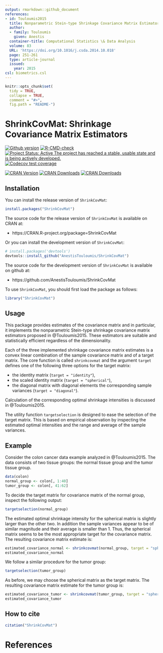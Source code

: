 ```yaml
---
output: rmarkdown::github_document
references:
- id: Touloumis2015
  title: Nonparametric Stein-type Shrinkage Covariance Matrix Estimators in High-Dimensional Settings
  author:
  - family: Touloumis
    given: Anestis
  container-title: Computational Statistics \& Data Analysis
  volume: 83
  URL: 'https://doi.org/10.1016/j.csda.2014.10.018'
  page: 251-261
  type: article-journal
  issued:
    year: 2015
csl: biometrics.csl    
---
```



<!-- README.md is generated from README.Rmd. Please edit that file -->

```r
knitr::opts_chunk$set(
  tidy = TRUE,
  collapse = TRUE,
  comment = "#>",
  fig.path = "README-")
```

# ShrinkCovMat: Shrinkage Covariance Matrix Estimators

[![Github version](`r paste0("https://img.shields.io/badge/GitHub%20-", as.vector(read.dcf('DESCRIPTION')[, 'Version']),"-green.svg")`)]("commits/master")
[![R-CMD-check](https://github.com/AnestisTouloumis/ShrinkCovMat/actions/workflows/R-CMD-check.yaml/badge.svg)](https://github.com/AnestisTouloumis/ShrinkCovMat/actions/workflows/R-CMD-check.yaml)
[![Project Status: Active The project has reached a stable, usable state and is being actively developed.](http://www.repostatus.org/badges/latest/active.svg)](http://www.repostatus.org/#active) 
[![Codecov test coverage](https://codecov.io/gh/AnestisTouloumis/ShrinkCovMat/branch/master/graph/badge.svg?token=qBztxEiCLU)](https://codecov.io/gh/AnestisTouloumis/ShrinkCovMat)

[![CRAN Version](https://www.r-pkg.org/badges/version/ShrinkCovMat?color=blue)](https://CRAN.R-project.org/package=ShrinkCovMat)
[![CRAN Downloads](https://cranlogs.r-pkg.org/badges/grand-total/ShrinkCovMat?color=blue)](https://cranlogs.r-pkg.org/badges/grand-total/ShrinkCovMat)
[![CRAN Downloads](https://cranlogs.r-pkg.org/badges/ShrinkCovMat)](https://CRAN.R-project.org/package=ShrinkCovMat)


## Installation

You can install the release version of `ShrinkCovMat`:

```r
install.packages("ShrinkCovMat")
```

The source code for the release version of `ShrinkCovMat` is available on CRAN at:

- https://CRAN.R-project.org/package=ShrinkCovMat

Or you can install the development version of `ShrinkCovMat`:

```r
# install.packages('devtools')
devtools::install_github("AnestisTouloumis/ShrinkCovMat")
```

The source code for the development version of `ShrinkCovMat` is available on github at:

- https://github.com/AnestisTouloumis/ShrinkCovMat

To use `ShrinkCovMat`, you should first load the package as follows:

```r
library("ShrinkCovMat")
```

## Usage

This package provides estimates of the covariance matrix and in particular, it implements the nonparametric Stein-type shrinkage covariance matrix estimators proposed in @Touloumis2015. These estimators are suitable and statistically efficient regardless of the dimensionality.

Each of the three implemented shrinkage covariance matrix estimates is a convex linear combination of the sample covariance matrix and of a target matrix. The core function is called `shrinkcovmat` and the argument `target` defines one of the following three options for the target matrix: 

- the identity matrix (`target = "identity"`),
- the scaled identity matrix (`target = "spherical"`),
- the diagonal matrix with diagonal elements the corresponding sample variances (`target = "diagonal"`).

Calculation of the corresponding optimal shrinkage intensities is discussed in @Touloumis2015.

The utility function `targetselection` is designed to ease the selection of the target matrix. This is based on empirical observation by inspecting the estimated optimal intensities and the range and average of the sample variances.

## Example
Consider the colon cancer data example analyzed in @Touloumis2015. The data consists of two tissue groups: the normal tissue group and the tumor tissue group.
```r
data(colon)
normal_group <- colon[, 1:40]
tumor_group <- colon[, 41:62]
```
To decide the target matrix for covariance matrix of the normal group, inspect the following output:
```r
targetselection(normal_group)
```
The estimated optimal shrinkage intensity for the spherical matrix is slightly larger than the other two. In addition the sample variances appear to be of similar magnitude and their average is smaller than 1. Thus, the spherical matrix seems to be the most appropriate target for the covariance matrix. The resulting covariance matrix estimate is:
```r
estimated_covariance_normal <- shrinkcovmat(normal_group, target = "spherical")
estimated_covariance_normal
```
We follow a similar procedure for the tumor group: 
```r
targetselection(tumor_group)
```
As before, we may choose the spherical matrix as the target matrix. The resulting covariance matrix estimate for the tumor group is:
```r
estimated_covariance_tumor <- shrinkcovmat(tumor_group, target = "spherical")
estimated_covariance_tumor
```


## How to cite
```r
citation("ShrinkCovMat")
```

# References
